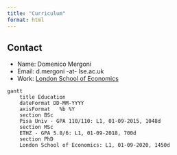 ```yaml
---
title: "Curriculum"
format: html
---
```


::: column-margin
::: callout-note
## Contact

-   Name: Domenico Mergoni
-   Email: d.mergoni -at- lse.ac.uk
-   Work: [London School of Economics](https://www.lse.ac.uk/mathematics)
:::
:::

```mermaid
gantt
    title Education
    dateFormat DD-MM-YYYY
    axisFormat   %b %Y
    section BSc
    Pisa Univ - GPA 110/110: L1, 01-09-2015, 1048d
    section MSc
    ETHZ - GPA 5.8/6: L1, 01-09-2018, 700d
    section PhD
    London School of Economics: L1, 01-09-2020, 1450d
    
```

